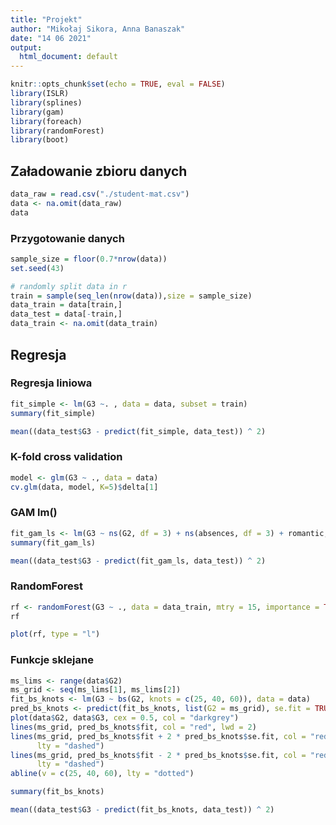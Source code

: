 ```yaml
---
title: "Projekt"
author: "Mikołaj Sikora, Anna Banaszak"
date: "14 06 2021"
output:
  html_document: default
---
```

```r
knitr::opts_chunk$set(echo = TRUE, eval = FALSE)
library(ISLR)
library(splines)
library(gam)
library(foreach)
library(randomForest)
library(boot)
```

## Załadowanie zbioru danych

```r
data_raw = read.csv("./student-mat.csv")
data <- na.omit(data_raw)
data
```
### Przygotowanie danych


```r
sample_size = floor(0.7*nrow(data))
set.seed(43)

# randomly split data in r
train = sample(seq_len(nrow(data)),size = sample_size)
data_train = data[train,]
data_test = data[-train,]
data_train <- na.omit(data_train)
```

## Regresja
### Regresja liniowa

```r
fit_simple <- lm(G3 ~. , data = data, subset = train)
summary(fit_simple)
```

```r
mean((data_test$G3 - predict(fit_simple, data_test)) ^ 2)
```
### K-fold cross validation

```r
model <- glm(G3 ~ ., data = data)
cv.glm(data, model, K=5)$delta[1]
```
### GAM lm()

```r
fit_gam_ls <- lm(G3 ~ ns(G2, df = 3) + ns(absences, df = 3) + romantic, data = data, subset= train)
summary(fit_gam_ls)
```
```r
mean((data_test$G3 - predict(fit_gam_ls, data_test)) ^ 2)
```

### RandomForest
```r
rf <- randomForest(G3 ~ ., data = data_train, mtry = 15, importance = TRUE)
rf
```


```r
plot(rf, type = "l")
```
### Funkcje sklejane

```r
ms_lims <- range(data$G2)
ms_grid <- seq(ms_lims[1], ms_lims[2])
fit_bs_knots <- lm(G3 ~ bs(G2, knots = c(25, 40, 60)), data = data)
pred_bs_knots <- predict(fit_bs_knots, list(G2 = ms_grid), se.fit = TRUE)
plot(data$G2, data$G3, cex = 0.5, col = "darkgrey")
lines(ms_grid, pred_bs_knots$fit, col = "red", lwd = 2)
lines(ms_grid, pred_bs_knots$fit + 2 * pred_bs_knots$se.fit, col = "red",
      lty = "dashed")
lines(ms_grid, pred_bs_knots$fit - 2 * pred_bs_knots$se.fit, col = "red",
      lty = "dashed")
abline(v = c(25, 40, 60), lty = "dotted")
```
```r
summary(fit_bs_knots)
```

```r
mean((data_test$G3 - predict(fit_bs_knots, data_test)) ^ 2)
```
